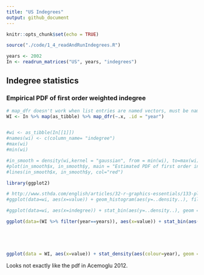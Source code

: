 ```yaml
---
title: "US Indegrees"
output: github_document
---
```


```r
knitr::opts_chunk$set(echo = TRUE)
```


```r


source("./code/1_4_readAndRunIndegrees.R")

years <- 2002
In <- readrun_matrices("US", years, "indegrees")


```

## Indegree statistics

### Empirical PDF of first order weighted indegree

```r

# map_dfr doesn't work when list entries are named vectors, must be named tibbles
WI <- In %>% map(as_tibble) %>% map_dfr(~.x, .id = "year")


#wi <- as_tibble(In[[1]])
#names(wi) <- c(column_name= "indegree")
#max(wi)
#min(wi)

#in_smooth = density(wi,kernel = "gaussian", from = min(wi), to=max(wi))
#plot(in_smooth$x, in_smooth$y, main = "Estimated PDF of first order indegree")
#lines(in_smooth$x, in_smooth$y, col="red")

```


```r

library(ggplot2)

# http://www.sthda.com/english/articles/32-r-graphics-essentials/133-plot-one-variable-frequency-graph-density-distribution-and-more/
#ggplot(data=wi, aes(x=value)) + geom_histogram(aes(y=..density..), fill="transparent", colour="black") + geom_density() + theme_minimal()

#ggplot(data=wi, aes(x=indegree)) + stat_bin(aes(y=..density..), geom = "step") + geom_density() + theme_minimal()

ggplot(data=(WI %>% filter(year==years)), aes(x=value)) + stat_bin(aes(y=..density..), geom = "step") + geom_density() + theme_minimal() + xlab("indegree") + ggtitle(years)





ggplot(data = WI, aes(x=value)) + stat_density(aes(colour=year), geom = "line", position = "identity") + theme_minimal() + xlab("indegree")


```

Looks not exactly like the pdf in Acemoglu 2012.
